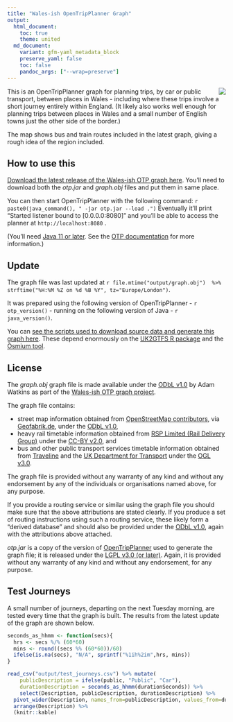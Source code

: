 ```yaml
---
title: "Wales-ish OpenTripPlanner Graph"
output:
  html_document:
    toc: true
    theme: united
  md_document:
    variant: gfm-yaml_metadata_block
    preserve_yaml: false
    toc: false
    pandoc_args: ["--wrap=preserve"]
---
```


![](map.png){data-external="1" style="float:right;"}

This is an OpenTripPlanner graph for planning trips, by car or public transport, between places in Wales - including where these trips involve a short journey entirely within England. (It likely also works well enough for planning trips between places in Wales and a small number of English towns just the other side of the border.)

The map shows bus and train routes included in the latest graph, giving a rough idea of the region included.

## How to use this

[Download the latest release of the Wales-ish OTP graph here](https://github.com/stupidpupil/wales_ish_otp_graph/releases/latest). You'll need to download both the *otp.jar* and *graph.obj* files and put them in same place.

You can then start OpenTripPlanner with the following command:
``r paste0(java_command(), " -jar otp.jar --load .")``{style="white-space:normal;"} Eventually it'll print "Started listener bound to [0.0.0.0:8080]" and you'll be able to access the planner at `http://localhost:8080` .

(You'll need [Java 11 or later](https://adoptopenjdk.net/). See the [OTP documentation](http://docs.opentripplanner.org/en/latest/) for more information.)

## Update
The graph file was last updated at `r file.mtime("output/graph.obj")  %>% strftime("%H:%M %Z on %d %B %Y", tz="Europe/London")`.

It was prepared using the following version of OpenTripPlanner - ``r otp_version()``{style="white-space:normal;"} - running on the following version of Java - ``r java_version()``.

You can [see the scripts used to download source data and generate this graph here](https://github.com/stupidpupil/wales_ish_otp_graph). These depend enormously on the [UK2GTFS R package](https://itsleeds.github.io/UK2GTFS/) and the [Osmium tool](https://osmcode.org/osmium-tool/).

## License
The *graph.obj* graph file is made available under the [ODbL v1.0](https://opendatacommons.org/licenses/odbl/1-0/) by Adam Watkins as part of the [Wales-ish OTP graph project](https://stupidpupil.github.io/wales_ish_otp_graph).

The graph file contains:

- street map information obtained from [OpenStreetMap contributors](https://www.openstreetmap.org/copyright), via [Geofabrik.de](https://download.geofabrik.de/europe/great-britain.html), under the [ODbL v1.0](https://opendatacommons.org/licenses/odbl/1-0/),
- heavy rail timetable information obtained from [RSP Limited (Rail Delivery Group)](http://data.atoc.org/) under the [CC-BY v2.0](https://creativecommons.org/licenses/by/2.0/uk/legalcode), and
- bus and other public transport services timetable information obtained from [Traveline](https://www.travelinedata.org.uk/traveline-open-data/traveline-national-dataset/) and the [UK Department for Transport](https://data.bus-data.dft.gov.uk/) under the [OGL v3.0](https://www.nationalarchives.gov.uk/doc/open-government-licence/version/3/).

The graph file is provided without any warranty of any kind and without any endorsement by any of the individuals or organisations named above, for any purpose.

If you provide a routing service or similar using the graph file you should make sure that the above attributions are stated clearly. If you produce a set of routing instructions using such a routing service, these likely form a "derived database" and should also be provided under the [ODbL v1.0](https://opendatacommons.org/licenses/odbl/1-0/), again with the attributions above attached.

*otp.jar* is a copy of the version of [OpenTripPlanner](https://github.com/opentripplanner/OpenTripPlanner) used to generate the graph file; it is released under the [LGPL v3.0 (or later)](https://github.com/opentripplanner/OpenTripPlanner/blob/dev-2.x/LICENSE). Again, it is provided without any warranty of any kind and without any endorsement, for any purpose.

## Test Journeys

A small number of journeys, departing on the next Tuesday morning, are tested every time that the graph is built. The results from the latest update of the graph are shown below.

```r

seconds_as_hhmm <- function(secs){
  hrs <- secs %/% (60*60)
  mins <- round((secs %% (60*60))/60)
  ifelse(is.na(secs), "N/A", sprintf("%1ih%2im",hrs, mins))
}

read_csv("output/test_journeys.csv") %>% mutate(
    publicDescription = ifelse(public, "Public", "Car"),
    durationDescription = seconds_as_hhmm(durationSeconds)) %>%
    select(Description, publicDescription, durationDescription) %>%
  pivot_wider(Description, names_from=publicDescription, values_from=durationDescription) %>%
  arrange(Description) %>%
  (knitr::kable)

```